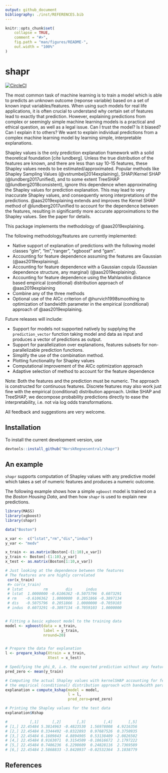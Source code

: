 ```yaml
---
output: github_document
bibliography: ./inst/REFERENCES.bib
---
```


<!-- README.md is generated from README.Rmd. Please edit that file -->

```r
knitr::opts_chunk$set(
    collapse = TRUE,
    comment = "#>",
    fig.path = "man/figures/README-",
    out.width = "100%"
)

```

# shapr

[![CircleCI](https://circleci.com/gh/NorskRegnesentral/shapr.svg?style=svg&circle-token=7c2a3a4edc870b4694982f0fe8ac66f92d639099)](https://circleci.com/gh/NorskRegnesentral/shapr)

The most common task of machine learning is to train a model which is able to predicts an unknown outcome (reponse variable) based on a set of known input variables/features.
When using such models for real life applications, it is often crucial to understand why certain set of features lead to exactly that prediction.
However, explaining predictions from complex or seemingly simple machine learning models is a practical and ethical question, as well as a legal issue. Can I trust the model? Is it biased? Can I explain it to others? We want to explain individual predictions from a complex machine learning model by learning simple, interpretable  explanations.

Shapley values is the only prediction explanation framework with a solid theoretical foundation [cite lundberg]. Unless the true distribution of the features are known, and there are less than say 10-15 features, these Shapley values needs to be estimated/approximated. 
Popular methods like Shapley Sampling Values (@vstrumbelj2014explaining), SHAP/Kernel SHAP (@lundberg2017unified), and to some extent TreeSHAP (@lundberg2018consistent), ignore this dependence when approximating the Shapley values for prediction explanation. This may lead to very inaccurate Shapley values, and consequently wrong interpretations of the predictions. @aas2019explaining extends and improves the Kernel SHAP method of @lundberg2017unified to account for the dependence between the features, resulting in significantly more accurate approximations to the Shapley values. See the paper for details.

This package implements the methodology of @aas2019explaining.

The following methodology/features are currently implemented:

-   Native support of explanation of predictions with the following model classes "glm", "lm","ranger", "xgboost" and "gam".
-   Accounting for feature dependence assuming the features are Gaussian (@aas2019explaining).
-   Accounting for feature dependence with a Gaussian copula (Gaussian dependence structure, any marginal) (@aas2019explaining).
-   Accounting for feature dependence using the Mahlanobis distance based empirical (conditional) distribution approach of @aas2019explaining
-   Combine any of the three methods
-   Optional use of the AICc criterion of @hurvich1998smoothing to optimization of bandwidth parameter in the empirical (conditional) approach of @aas2019explaining.

<!--
Current methodological restrictions:

- The features must follow a continuous distribution
- Discrete features typically work just fine in practice although the theory breaks down
- Ordered/unordered categorical features are not supported
-->

Future releases will include:

-   Support for models not supported natively by supplying the `prediction_vector` function taking model and data as input and produces a vector of predictions as output.
-   Support for parallelization over explanations, features subsets for non-parallelizable prediction functions.
-   Simplify the use of the combination method.
-   Plotting functionality for Shapley values
-   Computational improvement of the AICc optimization approach
-   Adaptive selection of method to account for the feature dependence

Note: Both the features and the prediction must be numeric. The approach is constructed for continuous features. Discrete features may also work just fine with the empirical (conditional) distribution approach.
Unlike SHAP and TreeSHAP, we decompose probability predictions directly to ease the interpretability, i.e. not via log odds transformations.

All feedback and suggestions are very welcome.

## Installation

To install the current development version, use

```r
devtools::install_github("NorskRegnesentral/shapr")
```

## An example
`shapr` supports computation of Shapley values with any predictive model which takes a set of numeric features and produces a numeric outcome. 

The following example shows how a simple `xgboost` model is trained on a the *Boston Housing Data*, and then how `shapr` is used to explain new predictions. 


``` r
library(MASS)
library(xgboost)
library(shapr)

data("Boston")

x_var <-  c("lstat","rm","dis","indus")
y_var <- "medv"

x_train <- as.matrix(Boston[-(1:10),x_var])
y_train <- Boston[-(1:10),y_var]
x_test <- as.matrix(Boston[1:10,x_var])

# Just looking at the dependence between the features
# The features are are highly correlated
 cor(x_train)
 #> cor(x_train)
 # lstat         rm        dis      indus
 # lstat  1.0000000 -0.6106362 -0.5075796  0.6073291
 # rm    -0.6106362  1.0000000  0.2051866 -0.3897134
 # dis   -0.5075796  0.2051866  1.0000000 -0.7059103
 # indus  0.6073291 -0.3897134 -0.7059103  1.0000000


# Fitting a basic xgboost model to the training data
model <- xgboost(data = x_train,
                 label = y_train,
                 nround=20)


# Prepare the data for explanation
l <- prepare_kshap(Xtrain = x_train,
                   Xtest = x_test)

# Spedifying the phi_0, i.e. the expected prediction without any features
pred_zero <- mean(y_train)

# Computing the actual Shapley values with kernelSHAP accounting for feature dependence using
# the empirical (conditional) distribution approach with bandwidth parameter sigma = 0.1 (default)
explanation = compute_kshap(model = model,
                            l = l,
                            pred_zero=pred_zero)

# Printing the Shapley values for the test data
explanation$Kshap

#          [,1]      [,2]       [,3]        [,4]       [,5]
# [1,] 22.45484 5.3814963 -0.4823530  1.56978008  4.9216356
# [2,] 22.45484 0.3344492 -0.8322893  0.97687526  0.3750935
# [3,] 22.45484 6.1609843  4.8894905  0.53138409 -2.0826502
# [4,] 22.45484 8.9163071  0.3154509 -0.18616672  2.1797222
# [5,] 22.45484 0.7486236  6.2298609  0.24828116  2.7369589
# [6,] 22.45484 2.5868833 -3.8420937 -0.02532364  3.1038779
```



## References


